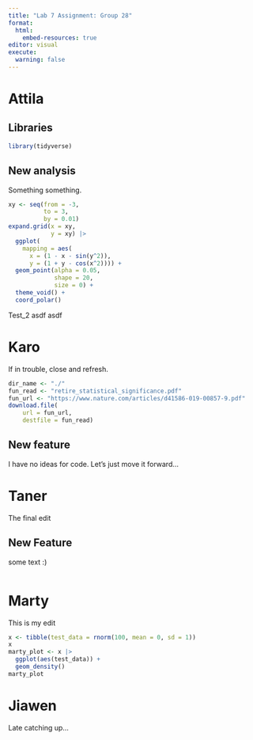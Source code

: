 ```yaml
---
title: "Lab 7 Assignment: Group 28"
format:
  html:
    embed-resources: true
editor: visual
execute: 
  warning: false
---
```


# Attila

## Libraries

```r
library(tidyverse)
```

## New analysis

Something something.
```r
xy <- seq(from = -3,
          to = 3, 
          by = 0.01)
expand.grid(x = xy,
            y = xy) |>
  ggplot(
    mapping = aes(
      x = (1 - x - sin(y^2)),
      y = (1 + y - cos(x^2)))) +
  geom_point(alpha = 0.05,
             shape = 20,
             size = 0) +
  theme_void() +
  coord_polar()
```

Test_2 asdf asdf

# Karo

If in trouble, close and refresh.

```r
dir_name <- "./"
fun_read <- "retire_statistical_significance.pdf"
fun_url <- "https://www.nature.com/articles/d41586-019-00857-9.pdf"
download.file(
    url = fun_url,
    destfile = fun_read)
```

## New feature

I have no ideas for code. Let's just move it forward...

# Taner

The final edit

## New Feature

some text :)

```r

```

# Marty

This is my edit

```r
x <- tibble(test_data = rnorm(100, mean = 0, sd = 1))
x
marty_plot <- x |>
  ggplot(aes(test_data)) +
  geom_density()
marty_plot
```

# Jiawen

Late catching up...

```r

```

